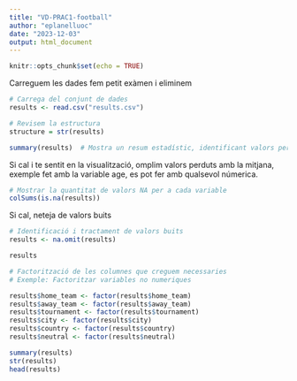 ```yaml
---
title: "VD-PRAC1-football"
author: "eplanelluoc"
date: "2023-12-03"
output: html_document
---
```


```r
knitr::opts_chunk$set(echo = TRUE)
```

Carreguem  les dades fem petit exàmen i eliminem 
```r
# Carrega del conjunt de dades
results <- read.csv("results.csv")

# Revisem la estructura
structure = str(results)
```

```r
summary(results)  # Mostra un resum estadístic, identificant valors perduts
```


Si cal i te sentit en la visualització, omplim valors perduts amb la mitjana, exemple fet amb la variable age, es pot fer amb qualsevol númerica.
```r
# Mostrar la quantitat de valors NA per a cada variable
colSums(is.na(results))

```

Si cal, neteja de valors buits
```r
# Identificació i tractament de valors buits
results <- na.omit(results)

results

```

```r
# Factorització de les columnes que creguem necessaries
# Exemple: Factoritzar variables no numeriques

results$home_team <- factor(results$home_team)
results$away_team <- factor(results$away_team)
results$tournament <- factor(results$tournament)
results$city <- factor(results$city)
results$country <- factor(results$country)
results$neutral <- factor(results$neutral)

summary(results) 
str(results)
head(results)

```